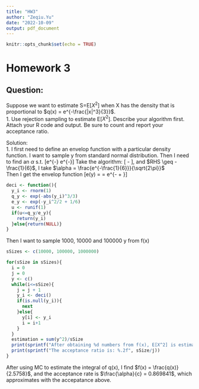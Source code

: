 ```yaml
---
title: "HW3"
author: "Zeqiu.Yu"
date: "2022-10-09"
output: pdf_document
---
```


```r
knitr::opts_chunk$set(echo = TRUE)
```
# Homework 3  
## Question:  
Suppose we want to estimate S=E[$X^2$] when X has the density that is proportional to $q(x) = e^{-\frac{|x|^3}{3}}$.  
1. Use rejection sampling to estimate E[$X^2$]. Describe your algorithm first. Attach your R code and output. Be sure to count and report your acceptance ratio.

Solution:  
1. I first need to define an envelop function with a particular density function.
I want to sample y from standard normal distribution. Then I need to find an $\alpha$ s.t.
\[\frac{1}{\alpha\sqrt{2\pi}}e^{-\frac{x^2}{2}} \geq e^{-\frac{|x|^3}{3}}\]
Take the algorithm:
\[\log{\alpha\sqrt{2\pi}}\leq\frac{|x|^3}{3} - \frac{x^2}{2}\], and $RHS \geq -\frac{1}{6}$, I take $\alpha = \frac{e^{-\frac{1}{6}}}{\sqrt{2\pi}}$  
Then I get the envelop function
\[e(y) = \frac{g(y)}{\alpha} = e^{-\frac{x^2}{2} + \frac{1}{6}}\]

```r
deci <- function(){
  y_i <- rnorm(1)
  q_y <- exp(-abs(y_i)^3/3)
  e_y <- exp(-y_i^2/2 + 1/6)
  u <- runif(1)
  if(u<=q_y/e_y){
    return(y_i)
  }else{return(NULL)}
}
```
Then I want to sample 1000, 10000 and 100000 y from f(x)
```r

sSizes <- c(10000, 100000, 1000000)

for(sSize in sSizes){
  i = 0
  j = 0
  y <- c()
  while(i<=sSize){
    j = j + 1
    y_i <- deci()
    if(is.null(y_i)){
      next
    }else{
      y[i] <- y_i
      i = i+1
    }
  }
  estimation = sum(y^2)/sSize
  print(sprintf("After obtaining %d numbers from f(x), E[X^2] is estimated to be %.3f", sSize, estimation))
  print(sprintf("The acceptance ratio is: %.2f", sSize/j))
}

```
After using MC to estimate the integral of q(x), I find $f(x) = \frac{q(x)}{2.5758}$, and the acceptance rate is $\frac{\alpha}{c} = 0.869841$, which approximates with the accepatance above.



